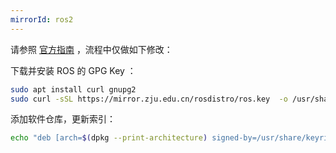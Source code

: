 ```yaml
---
mirrorId: ros2
---
```


请参照 [官方指南](https://docs.ros.org/en/foxy/Installation/Ubuntu-Install-Debians.html) ，流程中仅做如下修改：

下载并安装 ROS 的 GPG Key ：

```bash
sudo apt install curl gnupg2
sudo curl -sSL https://mirror.zju.edu.cn/rosdistro/ros.key  -o /usr/share/keyrings/ros-archive-keyring.gpg
```

添加软件仓库，更新索引：

```bash
echo "deb [arch=$(dpkg --print-architecture) signed-by=/usr/share/keyrings/ros-archive-keyring.gpg] http://mirror.zju.edu.cn/ros2/ubuntu $(source /etc/os-release && echo $UBUNTU_CODENAME) main" | sudo tee /etc/apt/sources.list.d/ros2.list > /dev/null
```
